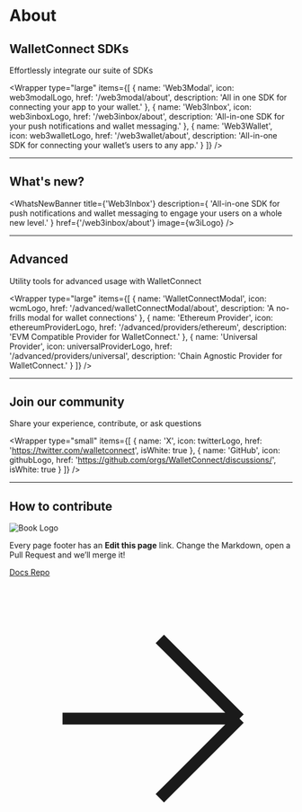 

# About

<Banner />

## WalletConnect SDKs

Effortlessly integrate our suite of SDKs

<Wrapper
  type="large"
  items={[
    {
      name: 'Web3Modal',
      icon: web3modalLogo,
      href: '/web3modal/about',
      description: 'All in one SDK for connecting your app to your wallet.'
    },
    {
      name: 'Web3Inbox',
      icon: web3inboxLogo,
      href: '/web3inbox/about',
      description: 'All-in-one SDK for your push notifications and wallet messaging.'
    },
    {
      name: 'Web3Wallet',
      icon: web3walletLogo,
      href: '/web3wallet/about',
      description: 'All-in-one SDK for connecting your wallet’s users to any app.'
    }
  ]}
/>

<hr className="home__divider" />

## What's new?

<WhatsNewBanner
  title={'Web3Inbox'}
  description={
    'All-in-one SDK for push notifications and wallet messaging to engage your users on a whole new level.'
  }
  href={'/web3inbox/about'}
  image={w3iLogo}
/>

<hr className="home__divider" />

## Advanced

Utility tools for advanced usage with WalletConnect

<Wrapper
  type="large"
  items={[
    {
      name: 'WalletConnectModal',
      icon: wcmLogo,
      href: '/advanced/walletConnectModal/about',
      description: 'A no-frills modal for wallet connections'
    },
    {
      name: 'Ethereum Provider',
      icon: ethereumProviderLogo,
      href: '/advanced/providers/ethereum',
      description: 'EVM Compatible Provider for WalletConnect.'
    },
    {
      name: 'Universal Provider',
      icon: universalProviderLogo,
      href: '/advanced/providers/universal',
      description: 'Chain Agnostic Provider for WalletConnect.'
    }
  ]}
/>

<hr className="home__divider" />

## Join our community

Share your experience, contribute, or ask questions

<Wrapper
  type="small"
  items={[
    {
      name: 'X',
      icon: twitterLogo,
      href: 'https://twitter.com/walletconnect',
      isWhite: true
    },
    {
      name: 'GitHub',
      icon: githubLogo,
      href: 'https://github.com/orgs/WalletConnect/discussions/',
      isWhite: true
    }
  ]}
/>

<hr className="home__divider" />

## How to contribute

<div className="home__contribute">
  <div className="home__contribute--heading">
    <img src={bookLogo} alt="Book Logo" />
    <p className="home__contribute--text">
      Every page footer has an <strong>Edit this page</strong> link. Change the Markdown, open a
      Pull Request and we’ll merge it!
    </p>
  </div>
  <a href="https://github.com/WalletConnect/walletconnect-docs/" target="_blank">
    Docs Repo
    <svg
      xmlns="http://www.w3.org/2000/svg"
      fill="none"
      viewBox="0 0 24 24"
      strokeWidth={2}
      stroke="currentColor"
    >
      <path
        strokeLinecap="round"
        strokeLinejoin="round"
        d="M4.5 12h15m0 0l-6.75-6.75M19.5 12l-6.75 6.75"
      />
    </svg>
  </a>
</div>
